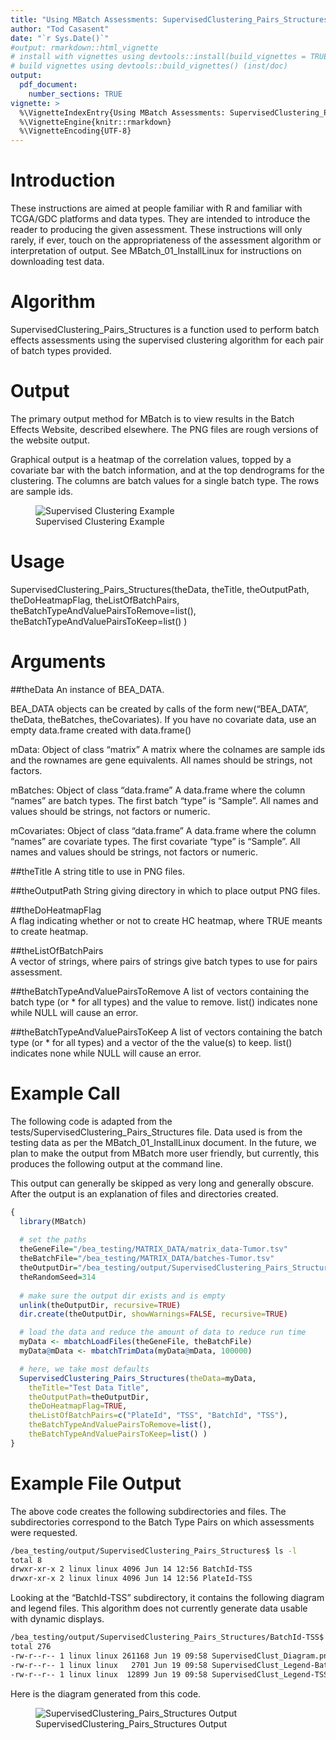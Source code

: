 ```yaml
---
title: "Using MBatch Assessments: SupervisedClustering_Pairs_Structures"
author: "Tod Casasent"
date: "`r Sys.Date()`"
#output: rmarkdown::html_vignette
# install with vignettes using devtools::install(build_vignettes = TRUE)
# build vignettes using devtools::build_vignettes() (inst/doc)
output: 
  pdf_document:
    number_sections: TRUE
vignette: >
  %\VignetteIndexEntry{Using MBatch Assessments: SupervisedClustering_Pairs_Structures}
  %\VignetteEngine{knitr::rmarkdown}
  %\VignetteEncoding{UTF-8}
---
```


# Introduction

These instructions are aimed at people familiar with R and familiar with TCGA/GDC platforms and data types. They are intended to introduce the reader to producing the given assessment. These instructions will only rarely, if ever, touch on the appropriateness of the assessment algorithm or interpretation of output. See MBatch_01_InstallLinux for instructions on downloading test data.

# Algorithm

SupervisedClustering_Pairs_Structures is a function used to perform batch effects assessments using the supervised clustering algorithm for each pair of batch types provided.

# Output

The primary output method for MBatch is to view results in the Batch Effects Website, described elsewhere. The PNG files are rough versions of the website output.

Graphical output is a heatmap of the correlation values, topped by a covariate bar with the batch information, and at the top dendrograms for the clustering. The columns are batch values for a single batch type. The rows are sample ids.

![Supervised Clustering Example](supervised_clustering.png)

# Usage

SupervisedClustering_Pairs_Structures(theData, theTitle, theOutputPath,
theDoHeatmapFlag, theListOfBatchPairs,
theBatchTypeAndValuePairsToRemove=list(),
theBatchTypeAndValuePairsToKeep=list() )

# Arguments

##theData
An instance of BEA_DATA.

BEA_DATA objects can be created by calls of the form new("BEA_DATA", theData, theBatches, theCovariates). If you have no covariate data, use an empty data.frame created with data.frame()

mData:
Object of class "matrix" A matrix where the colnames are sample ids and the rownames are gene equivalents. All names should be strings, not factors.

mBatches:
Object of class "data.frame" A data.frame where the column "names" are batch types. The first batch "type" is "Sample". All names and values should be strings, not factors or numeric.

mCovariates:
Object of class "data.frame" A data.frame where the column "names" are covariate types. The first covariate "type" is "Sample". All names and values should be strings, not factors or numeric.

##theTitle
A string title to use in PNG files.

##theOutputPath
String giving directory in which to place output PNG files.

##theDoHeatmapFlag	
A flag indicating whether or not to create HC heatmap, where TRUE meants to create heatmap.

##theListOfBatchPairs	
A vector of strings, where pairs of strings give batch types to use for pairs
assessment.

##theBatchTypeAndValuePairsToRemove
A list of vectors containing the batch type (or * for all types)
and the value to remove. list() indicates none while NULL will cause an error.

##theBatchTypeAndValuePairsToKeep
A list of vectors containing the batch type (or * for all types)
and a vector of the the value(s) to keep. list() indicates none while NULL
will cause an error.

# Example Call

The following code is adapted from the tests/SupervisedClustering_Pairs_Structures file. Data used is from the testing data as per the MBatch_01_InstallLinux document. In the future, we plan to make the output from MBatch more user friendly, but currently, this produces the following output at the command line.

This output can generally be skipped as very long and generally obscure.
After the output is an explanation of files and directories created.

```r
{
  library(MBatch)
  
  # set the paths
  theGeneFile="/bea_testing/MATRIX_DATA/matrix_data-Tumor.tsv"
  theBatchFile="/bea_testing/MATRIX_DATA/batches-Tumor.tsv"
  theOutputDir="/bea_testing/output/SupervisedClustering_Pairs_Structures"
  theRandomSeed=314
  
  # make sure the output dir exists and is empty
  unlink(theOutputDir, recursive=TRUE)
  dir.create(theOutputDir, showWarnings=FALSE, recursive=TRUE)

  # load the data and reduce the amount of data to reduce run time
  myData <- mbatchLoadFiles(theGeneFile, theBatchFile)
  myData@mData <- mbatchTrimData(myData@mData, 100000)

  # here, we take most defaults
  SupervisedClustering_Pairs_Structures(theData=myData, 
    theTitle="Test Data Title", 
    theOutputPath=theOutputDir,
    theDoHeatmapFlag=TRUE, 
    theListOfBatchPairs=c("PlateId", "TSS", "BatchId", "TSS"),
    theBatchTypeAndValuePairsToRemove=list(),
    theBatchTypeAndValuePairsToKeep=list() )
}
```

# Example File Output

The above code creates the following subdirectories and files. The subdirectories correspond to the Batch Type Pairs on which assessments were requested.

```bash
/bea_testing/output/SupervisedClustering_Pairs_Structures$ ls -l
total 8
drwxr-xr-x 2 linux linux 4096 Jun 14 12:56 BatchId-TSS
drwxr-xr-x 2 linux linux 4096 Jun 14 12:56 PlateId-TSS
```

Looking at the "BatchId-TSS" subdirectory, it contains the following diagram and legend files.
This algorithm does not currently generate data usable with dynamic displays.

```bash
/bea_testing/output/SupervisedClustering_Pairs_Structures/BatchId-TSS$ ls -l
total 276
-rw-r--r-- 1 linux linux 261168 Jun 19 09:58 SupervisedClust_Diagram.png
-rw-r--r-- 1 linux linux   2701 Jun 19 09:58 SupervisedClust_Legend-BatchId.png
-rw-r--r-- 1 linux linux  12899 Jun 19 09:58 SupervisedClust_Legend-TSS.png
```

Here is the diagram generated from this code.

![SupervisedClustering_Pairs_Structures Output](/bea_testing/output/SupervisedClustering_Pairs_Structures/BatchId-TSS/SupervisedClust_Diagram.png)